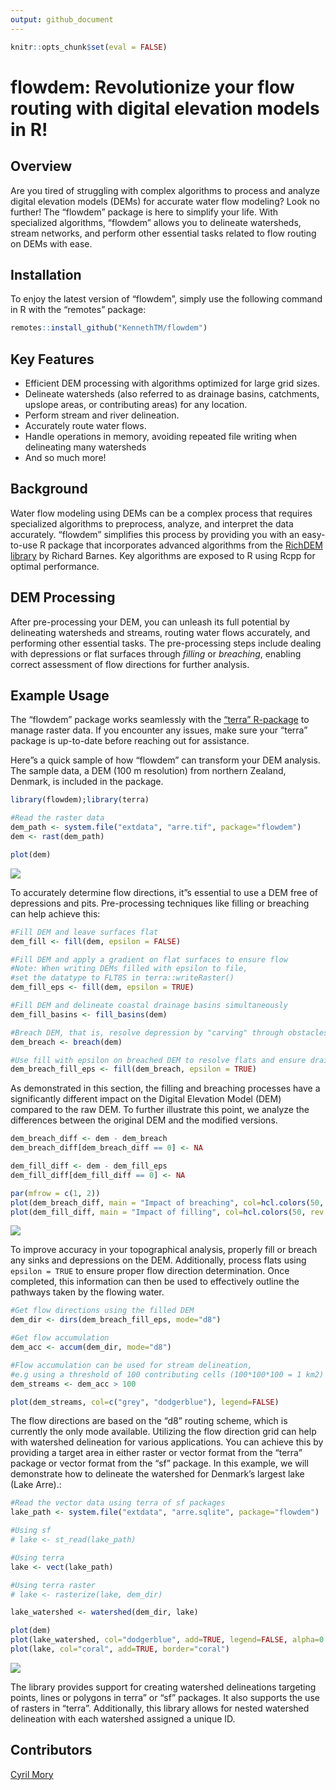 ```yaml
---
output: github_document
---
```


```r
knitr::opts_chunk$set(eval = FALSE)
```

# flowdem: Revolutionize your flow routing with digital elevation models in R!

## Overview

Are you tired of struggling with complex algorithms to process and analyze digital elevation models (DEMs) for accurate water flow modeling? Look no further! The "flowdem" package is here to simplify your life. With specialized algorithms, "flowdem" allows you to delineate watersheds, stream networks, and perform other essential tasks related to flow routing on DEMs with ease.

## Installation
To enjoy the latest version of "flowdem", simply use the following command in R with the "remotes" package:

```r
remotes::install_github("KennethTM/flowdem")
```

## Key Features
- Efficient DEM processing with algorithms optimized for large grid sizes.
- Delineate watersheds (also referred to as drainage basins, catchments, upslope areas, or contributing areas) for any location.
- Perform stream and river delineation.
- Accurately route water flows.
- Handle operations in memory, avoiding repeated file writing when delineating many watersheds
- And so much more!

## Background
Water flow modeling using DEMs can be a complex process that requires specialized algorithms to preprocess, analyze, and interpret the data accurately. "flowdem" simplifies this process by providing you with an easy-to-use R package that incorporates advanced algorithms from the [RichDEM library](https://github.com/r-barnes/richdem) by Richard Barnes. Key algorithms are exposed to R using Rcpp for optimal performance.

## DEM Processing
After pre-processing your DEM, you can unleash its full potential by delineating watersheds and streams, routing water flows accurately, and performing other essential tasks. The pre-processing steps include dealing with depressions or flat surfaces through *filling* or *breaching*, enabling correct assessment of flow directions for further analysis.

## Example Usage
The "flowdem" package works seamlessly with the ["terra" R-package](https://github.com/rspatial/terra) to manage raster data. If you encounter any issues, make sure your "terra" package is up-to-date before reaching out for assistance. 

Here"s a quick sample of how "flowdem" can transform your DEM analysis. The sample data, a DEM (100 m resolution) from northern Zealand, Denmark, is included in the package.

```r
library(flowdem);library(terra)

#Read the raster data
dem_path <- system.file("extdata", "arre.tif", package="flowdem")
dem <- rast(dem_path)

plot(dem)
```

![](https://github.com/KennethTM/flowdem/blob/main/man/figures/arre_dem.png)

To accurately determine flow directions, it"s essential to use a DEM free of depressions and pits. Pre-processing techniques like filling or breaching can help achieve this:

```r
#Fill DEM and leave surfaces flat
dem_fill <- fill(dem, epsilon = FALSE)

#Fill DEM and apply a gradient on flat surfaces to ensure flow
#Note: When writing DEMs filled with epsilon to file, 
#set the datatype to FLT8S in terra::writeRaster()
dem_fill_eps <- fill(dem, epsilon = TRUE)

#Fill DEM and delineate coastal drainage basins simultaneously
dem_fill_basins <- fill_basins(dem)

#Breach DEM, that is, resolve depression by "carving" through obstacles
dem_breach <- breach(dem)

#Use fill with epsilon on breached DEM to resolve flats and ensure drainage
dem_breach_fill_eps <- fill(dem_breach, epsilon = TRUE)
```

As demonstrated in this section, the filling and breaching processes have a significantly different impact on the Digital Elevation Model (DEM) compared to the raw DEM. To further illustrate this point, we analyze the differences between the original DEM and the modified versions.

```r
dem_breach_diff <- dem - dem_breach
dem_breach_diff[dem_breach_diff == 0] <- NA

dem_fill_diff <- dem - dem_fill_eps
dem_fill_diff[dem_fill_diff == 0] <- NA

par(mfrow = c(1, 2))
plot(dem_breach_diff, main = "Impact of breaching", col=hcl.colors(50, rev = TRUE))
plot(dem_fill_diff, main = "Impact of filling", col=hcl.colors(50, rev = TRUE))
```

![](https://github.com/KennethTM/flowdem/blob/main/man/figures/arre_diff.png)

To improve accuracy in your topographical analysis, properly fill or breach any sinks and depressions on the DEM. Additionally, process flats using `epsilon = TRUE` to ensure proper flow direction determination. Once completed, this information can then be used to effectively outline the pathways taken by the flowing water.

```r
#Get flow directions using the filled DEM
dem_dir <- dirs(dem_breach_fill_eps, mode="d8")

#Get flow accumulation
dem_acc <- accum(dem_dir, mode="d8")

#Flow accumulation can be used for stream delineation, 
#e.g using a threshold of 100 contributing cells (100*100*100 = 1 km2)
dem_streams <- dem_acc > 100

plot(dem_streams, col=c("grey", "dodgerblue"), legend=FALSE)
```

The flow directions are based on the "d8" routing scheme, which is currently the only mode available. Utilizing the flow direction grid can help with watershed delineation for various applications. You can achieve this by providing a target area in either raster or vector format from the "terra" package or vector format from the "sf" package. In this example, we will demonstrate how to delineate the watershed for Denmark's largest lake (Lake Arre).:

```r
#Read the vector data using terra of sf packages
lake_path <- system.file("extdata", "arre.sqlite", package="flowdem")

#Using sf
# lake <- st_read(lake_path) 

#Using terra
lake <- vect(lake_path)

#Using terra raster
# lake <- rasterize(lake, dem_dir)

lake_watershed <- watershed(dem_dir, lake)

plot(dem)
plot(lake_watershed, col="dodgerblue", add=TRUE, legend=FALSE, alpha=0.5)
plot(lake, col="coral", add=TRUE, border="coral")
```

![](https://github.com/KennethTM/flowdem/blob/main/man/figures/arre_watershed.png)

The library provides support for creating watershed delineations targeting points, lines or polygons in terra" or "sf" packages. It also supports the use of rasters in "terra". Additionally, this library allows for nested watershed delineation with each watershed assigned a unique ID.

## Contributors
[Cyril Mory](https://github.com/cyrilmory)
